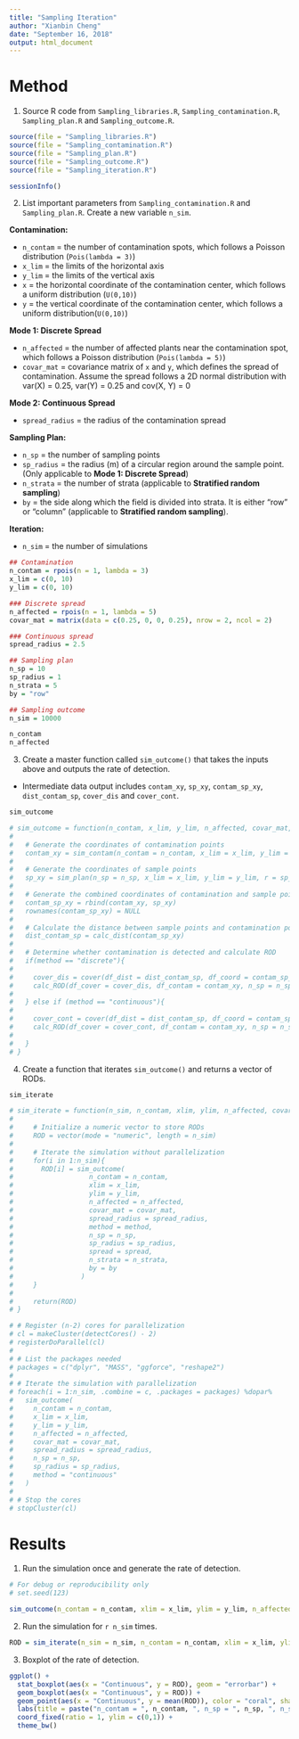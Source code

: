 ```yaml
---
title: "Sampling Iteration"
author: "Xianbin Cheng"
date: "September 16, 2018"
output: html_document
---
```


# Method

1. Source R code from `Sampling_libraries.R`, `Sampling_contamination.R`, `Sampling_plan.R` and `Sampling_outcome.R`.

```r
source(file = "Sampling_libraries.R")
source(file = "Sampling_contamination.R")
source(file = "Sampling_plan.R")
source(file = "Sampling_outcome.R")
source(file = "Sampling_iteration.R")
```

```r
sessionInfo()
```

2. List important parameters from `Sampling_contamination.R` and `Sampling_plan.R`. Create a new variable `n_sim`.

**Contamination:**  

  * `n_contam` = the number of contamination spots, which follows a Poisson distribution (`Pois(lambda = 3)`) 
  * `x_lim` = the limits of the horizontal axis  
  * `y_lim` = the limits of the vertical axis  
  * `x` = the horizontal coordinate of the contamination center, which follows a uniform distribution (`U(0,10)`)
  * `y` = the vertical coordinate of the contamination center, which follows a uniform distribution(`U(0,10)`)  

  **Mode 1: Discrete Spread** 

  * `n_affected` = the number of affected plants near the contamination spot, which follows a Poisson distribution (`Pois(lambda = 5)`)   
  * `covar_mat` = covariance matrix of `x` and `y`, which defines the spread of contamination. Assume the spread follows a 2D normal distribution with var(X) =     0.25, var(Y) = 0.25 and cov(X, Y) = 0  

  **Mode 2: Continuous Spread**

  * `spread_radius` = the radius of the contamination spread

**Sampling Plan:**  

  * `n_sp` = the number of sampling points
  * `sp_radius` = the radius (m) of a circular region around the sample point. (Only applicable to **Mode 1: Discrete Spread**)
  * `n_strata` = the number of strata (applicable to **Stratified random sampling**)
  * `by` = the side along which the field is divided into strata. It is either "row" or "column" (applicable to **Stratified random sampling**).

  
**Iteration:**

  * `n_sim` = the number of simulations

```r
## Contamination
n_contam = rpois(n = 1, lambda = 3)
x_lim = c(0, 10)
y_lim = c(0, 10)

### Discrete spread
n_affected = rpois(n = 1, lambda = 5)
covar_mat = matrix(data = c(0.25, 0, 0, 0.25), nrow = 2, ncol = 2)

### Continuous spread
spread_radius = 2.5

## Sampling plan
n_sp = 10
sp_radius = 1
n_strata = 5
by = "row"

## Sampling outcome
n_sim = 10000
```

```r
n_contam
n_affected
```


3. Create a master function called `sim_outcome()` that takes the inputs above and outputs the rate of detection.

* Intermediate data output includes `contam_xy`, `sp_xy`, `contam_sp_xy`, `dist_contam_sp`, `cover_dis` and `cover_cont`.

```r
sim_outcome
```

```r
# sim_outcome = function(n_contam, x_lim, y_lim, n_affected, covar_mat, spread_radius, n_sp, sp_radius, method){
#   
#   # Generate the coordinates of contamination points
#   contam_xy = sim_contam(n_contam = n_contam, x_lim = x_lim, y_lim = y_lim, covariance = covar_mat, n_affected = n_affected, radius = spread_radius) 
#   
#   # Generate the coordinates of sample points
#   sp_xy = sim_plan(n_sp = n_sp, x_lim = x_lim, y_lim = y_lim, r = sp_radius)
#   
#   # Generate the combined coordinates of contamination and sample points
#   contam_sp_xy = rbind(contam_xy, sp_xy)
#   rownames(contam_sp_xy) = NULL
#   
#   # Calculate the distance between sample points and contamination points
#   dist_contam_sp = calc_dist(contam_sp_xy)
#   
#   # Determine whether contamination is detected and calculate ROD
#   if(method == "discrete"){
#     
#     cover_dis = cover(df_dist = dist_contam_sp, df_coord = contam_sp_xy, r = sp_radius, method = method)
#     calc_ROD(df_cover = cover_dis, df_contam = contam_xy, n_sp = n_sp, method = method)
#     
#   } else if (method == "continuous"){
#     
#     cover_cont = cover(df_dist = dist_contam_sp, df_coord = contam_sp_xy, r = spread_radius, method = method)
#     calc_ROD(df_cover = cover_cont, df_contam = contam_xy, n_sp = n_sp, method = method)
#     
#   }
# }

```

4. Create a function that iterates `sim_outcome()` and returns a vector of RODs.

```r
sim_iterate
```

```r
# sim_iterate = function(n_sim, n_contam, xlim, ylim, n_affected, covar_mat, spread_radius, method, n_sp, sp_radius, spread, n_strata, by){
# 
#     # Initialize a numeric vector to store RODs
#     ROD = vector(mode = "numeric", length = n_sim)
# 
#     # Iterate the simulation without parallelization
#     for(i in 1:n_sim){
#       ROD[i] = sim_outcome(
#                   n_contam = n_contam,
#                   xlim = x_lim,
#                   ylim = y_lim,
#                   n_affected = n_affected,
#                   covar_mat = covar_mat,
#                   spread_radius = spread_radius,
#                   method = method,
#                   n_sp = n_sp,
#                   sp_radius = sp_radius,
#                   spread = spread,
#                   n_strata = n_strata,
#                   by = by
#                 )
#     }
# 
#     return(ROD)
# }
```

```r
# # Register (n-2) cores for parallelization
# cl = makeCluster(detectCores() - 2)
# registerDoParallel(cl)
# 
# # List the packages needed
# packages = c("dplyr", "MASS", "ggforce", "reshape2")
# 
# # Iterate the simulation with parallelization
# foreach(i = 1:n_sim, .combine = c, .packages = packages) %dopar%
#   sim_outcome(
#     n_contam = n_contam,
#     x_lim = x_lim,
#     y_lim = y_lim,
#     n_affected = n_affected,
#     covar_mat = covar_mat,
#     spread_radius = spread_radius,
#     n_sp = n_sp,
#     sp_radius = sp_radius,
#     method = "continuous"
#   )
# 
# # Stop the cores
# stopCluster(cl)
```

# Results

1. Run the simulation once and generate the rate of detection.

```r
# For debug or reproducibility only
# set.seed(123)

sim_outcome(n_contam = n_contam, xlim = x_lim, ylim = y_lim, n_affected = n_affected, covar_mat = covar_mat, spread_radius = spread_radius, method = "strs", n_sp = n_sp, sp_radius = sp_radius, spread = "continuous", n_strata = n_strata, by = by)
```

2. Run the simulation for `r n_sim` times.

```r
ROD = sim_iterate(n_sim = n_sim, n_contam = n_contam, xlim = x_lim, ylim = y_lim, n_affected = n_affected, covar_mat = covar_mat, spread_radius = spread_radius, method = "strs", n_sp = n_sp, sp_radius = sp_radius, spread = "continuous", n_strata = n_strata, by = by)
```

3. Boxplot of the rate of detection.

```r
ggplot() +
  stat_boxplot(aes(x = "Continuous", y = ROD), geom = "errorbar") +
  geom_boxplot(aes(x = "Continuous", y = ROD)) +
  geom_point(aes(x = "Continuous", y = mean(ROD)), color = "coral", shape = 4, size = 5) +
  labs(title = paste("n_contam = ", n_contam, ", n_sp = ", n_sp, ", n_sim = ", n_sim , sep = "")) +
  coord_fixed(ratio = 1, ylim = c(0,1)) +
  theme_bw()
```


